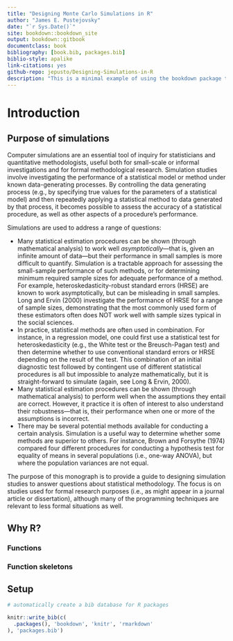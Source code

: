 ```yaml
--- 
title: "Designing Monte Carlo Simulations in R"
author: "James E. Pustejovsky"
date: "`r Sys.Date()`"
site: bookdown::bookdown_site
output: bookdown::gitbook
documentclass: book
bibliography: [book.bib, packages.bib]
biblio-style: apalike
link-citations: yes
github-repo: jepusto/Designing-Simulations-in-R
description: "This is a minimal example of using the bookdown package to write a book. The output format for this example is bookdown::gitbook."
---
```


# Introduction

## Purpose of simulations

Computer simulations are an essential tool of inquiry for statisticians and quantitative methodologists, useful both for small-scale or informal investigations and for formal methodological research. Simulation studies involve investigating the performance of a statistical model or method under known data-generating processes. By controlling the data generating process (e.g., by specifying true values for the parameters of a statistical model) and then repeatedly applying a statistical method to data generated by that process, it becomes possible to assess the accuracy of a statistical procedure, as well as other aspects of a procedure's performance. 

Simulations are used to address a range of questions: 

* Many statistical estimation procedures can be shown (through mathematical analysis) to work well _asymptotically_---that is, given an infinite amount of data---but their performance in small samples is more difficult to quantify. Simulation is a tractable approach for assessing the small-sample performance of such methods, or for determining minimum required sample sizes for adequate performance of a method. For example, heteroskedasticity-robust standard errors (HRSE) are known to work asymptotically, but can be misleading in small samples. Long and Ervin (2000) investigate the performance of HRSE for a range of sample sizes, demonstrating that the most commonly used form of these estimators often does NOT work well with sample sizes typical in the social sciences.
* In practice, statistical methods are often used in combination. For instance, in a regression model, one could first use a statistical test for heteroskedasticity (e.g., the White test or the Breusch-Pagan test) and then determine whether to use conventional standard errors or HRSE depending on the result of the test. This combination of an initial diagnostic test followed by contingent use of different statistical procedures is all but impossible to analyze mathematically, but it is straight-forward to simulate (again, see Long & Ervin, 2000). 
* Many statistical estimation procedures can be shown (through mathematical analysis) to perform well when the assumptions they entail are correct. However, it practice it is often of interest to also understand their robustness---that is, their performance when one or more of the assumptions is incorrect.
* There may be several potential methods available for conducting a certain analysis. Simulation is a useful way to determine whether some methods are superior to others. For instance, Brown and Forsythe (1974) compared four different procedures for conducting a hypothesis test for equality of means in several populations (i.e., one-way ANOVA), but where the population variances are not equal.

The purpose of this monograph is to provide a guide to designing simulation studies to answer questions about statistical methodology. The focus is on studies used for formal research purposes (i.e., as might appear in a journal article or dissertation), although many of the programming techniques are relevant to less formal situations as well. 

## Why R? 

### Functions

### Function skeletons

## Setup

```r
# automatically create a bib database for R packages

knitr::write_bib(c(
  .packages(), 'bookdown', 'knitr', 'rmarkdown'
), 'packages.bib')

```